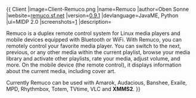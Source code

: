 {{
Client
|image=Client-Remuco.png
|name=Remuco
|author=Oben Sonne
|website=[http://remuco.sourceforge.net/ remuco.sf.net]
|version=[http://remuco.sourceforge.net/index.php/Getting_Started 0.9.1]
|devlanguage=JavaME, Python
|ui=MIDP 2.0
|screenshots=[http://remuco.sourceforge.net/index.php/Screenshots]
|description=

Remuco is a duplex remote control system for Linux media players and mobile devices equipped with Bluetooth or WiFi. With Remuco, you can remotely control your favorite media player. You can switch to the next, previous, or any other media within the current playlist, browse your media library and activate other playlists, rate your media, adjust volume, and more. On the mobile device (the remote control), it displays information about the current media, including cover art.

Currently Remuco can be used with Amarok, Audacious, Banshee, Exaile, MPD, Rhythmbox, Totem, TVtime, VLC and '''XMMS2'''.
}}